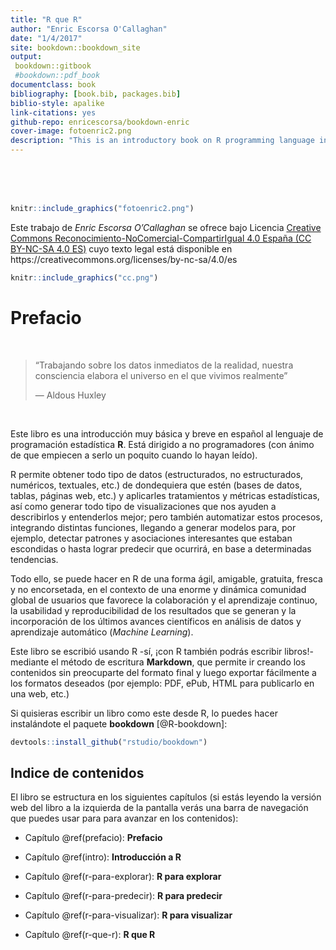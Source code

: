 ```yaml
--- 
title: "R que R"
author: "Enric Escorsa O'Callaghan"
date: "1/4/2017"
site: bookdown::bookdown_site
output: 
 bookdown::gitbook
 #bookdown::pdf_book
documentclass: book
bibliography: [book.bib, packages.bib]
biblio-style: apalike
link-citations: yes
github-repo: enricescorsa/bookdown-enric
cover-image: fotoenric2.png
description: "This is an introductory book on R programming language in Spanish written by Enric Escorsa"
---
```


<br>
<br>
<br>
```r
knitr::include_graphics("fotoenric2.png")
```


Este trabajo de _Enric Escorsa O'Callaghan_ se ofrece bajo Licencia [Creative Commons Reconocimiento-NoComercial-CompartirIgual 4.0 España (CC BY-NC-SA 4.0 ES)](https://creativecommons.org/licenses/by-nc-sa/4.0/es/) cuyo texto legal está disponible en https://creativecommons.org/licenses/by-nc-sa/4.0/es
```r
knitr::include_graphics("cc.png")
```



# Prefacio

<br>


> "Trabajando sobre los datos inmediatos de la realidad, nuestra consciencia elabora el universo en el que vivimos realmente"
>
> --- Aldous Huxley   

<br>


Este libro es una introducción muy básica y breve en español al lenguaje de programación estadística __R__. Está dirigido a no programadores (con ánimo de que empiecen a serlo un poquito cuando lo hayan leído).

R permite obtener todo tipo de datos (estructurados, no estructurados, numéricos, textuales, etc.) de dondequiera que estén (bases de datos, tablas, páginas web, etc.) y aplicarles tratamientos y métricas estadísticas, así como generar todo tipo de visualizaciones que nos ayuden a describirlos y entenderlos mejor; pero también automatizar estos procesos, integrando distintas funciones, llegando a generar modelos para, por ejemplo, detectar patrones y asociaciones interesantes que estaban escondidas o hasta lograr predecir que ocurrirá, en base a determinadas tendencias.

Todo ello, se puede hacer en R de una forma ágil, amigable, gratuita, fresca y no encorsetada, en el contexto de una enorme y dinámica comunidad global de usuarios que favorece la colaboración y el aprendizaje continuo, la usabilidad y reproducibilidad de los resultados que se generan y la incorporación de los últimos avances científicos en análisis de datos y aprendizaje automático (*Machine Learning*).

Este libro se escribió usando R -sí, ¡con R también podrás escribir libros!- mediante el método de escritura **Markdown**, que permite  ir creando los contenidos sin preocuparte del formato final y luego exportar fácilmente a los formatos deseados (por ejemplo: PDF, ePub, HTML para publicarlo en una web, etc.)

Si quisieras escribir un libro como este desde R, lo puedes hacer instalándote el paquete __bookdown__ [@R-bookdown]:

```r
devtools::install_github("rstudio/bookdown")
```


## Indice de contenidos

El libro se estructura en los siguientes capítulos (si estás leyendo la versión web del libro a la izquierda de la pantalla verás una barra de navegación que puedes usar para para avanzar en los contenidos):


- Capítulo \@ref(prefacio): __Prefacio__

- Capítulo \@ref(intro): __Introducción a R__

- Capítulo \@ref(r-para-explorar): __R para explorar__

- Capítulo \@ref(r-para-predecir): __R para predecir__

- Capítulo \@ref(r-para-visualizar): __R para visualizar__

- Capítulo \@ref(r-que-r): __R que R__




